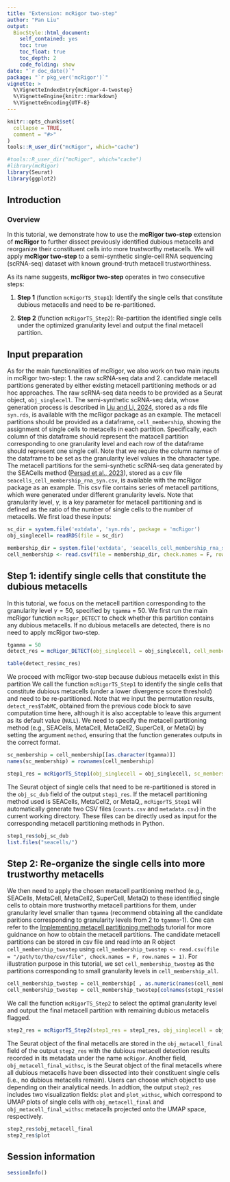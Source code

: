 ```yaml
---
title: "Extension: mcRigor two-step"
author: "Pan Liu"
output: 
  BiocStyle::html_document:
    self_contained: yes
    toc: true
    toc_float: true
    toc_depth: 2
    code_folding: show
date: "`r doc_date()`"
package: "`r pkg_ver('mcRigor')`"
vignette: >
  %\VignetteIndexEntry{mcRigor-4-twostep}
  %\VignetteEngine{knitr::rmarkdown}
  %\VignetteEncoding{UTF-8}  
---
```


```r
knitr::opts_chunk$set(
  collapse = TRUE,
  comment = "#>"
)
tools::R_user_dir("mcRigor", which="cache")
```

```r
#tools::R_user_dir("mcRigor", which="cache")
#library(mcRigor)
library(Seurat)
library(ggplot2)
```

## Introduction

### Overview

In this tutorial, we demonstrate how to use the **mcRigor two-step** extension of **mcRigor** to further dissect previously identified dubious metacells and reorganize their constituent cells into more trustworthy metacells. We will apply **mcRigor two-step** to a semi-synthetic single-cell RNA sequencing (scRNA-seq) dataset with known ground-truth metacell trustworthiness.

As its name suggests, **mcRigor two-step** operates in two consecutive steps:

1.  **Step 1** (function `mcRigorTS_Step1`): Identify the single cells that constitute dubious metacells and need to be re-partitioned.

2.  **Step 2** (function `mcRigorTS_Step2`): Re-partition the identified single cells under the optimized granularity level and output the final metacell partition.

## Input preparation

As for the main functionalities of mcRigor, we also work on two main inputs in mcRigor two-step: 1. the raw scRNA-seq data and 2. candidate metacell partitions generated by either existing metacell partitioning methods or ad hoc approaches. The raw scRNA-seq data needs to be provided as a Seurat object, `obj_singlecell`. The semi-synthetic scRNA-seq data, whose generation process is described in [Liu and Li, 2024](https://www.biorxiv.org/content/10.1101/2024.10.30.621093v2), stored as a rds file `syn.rds`, is available with the mcRigor package as an example. The metacell partitions should be provided as a dataframe, `cell_membership`, showing the assignment of single cells to metacells in each partition. Specifically, each column of this dataframe should represent the matacell partition corresponding to one granularity level and each row of the dataframe should represent one single cell. Note that we require the column namse of the dataframe to be set as the granularity level values in the character type. The metacell partitions for the semi-synthetic scRNA-seq data generated by the SEACells method ([Persad et al., 2023](https://www.nature.com/articles/s41587-023-01716-9)), stored as a csv file `seacells_cell_membership_rna_syn.csv`, is available with the mcRigor package as an example. This csv file contains series of metacell partitions, which were generated under different granularity levels. Note that granularity level, $\gamma$, is a key parameter for metacell partitioning and is defined as the ratio of the number of single cells to the number of metacells. We first load these inputs:

```r
sc_dir = system.file('extdata', 'syn.rds', package = 'mcRigor')
obj_singlecell= readRDS(file = sc_dir)

membership_dir = system.file('extdata', 'seacells_cell_membership_rna_syn.csv', package = 'mcRigor')
cell_membership <- read.csv(file = membership_dir, check.names = F, row.names = 1)
```

## Step 1: identify single cells that constitute the dubious metacells

In this tutorial, we focus on the metacell partition corresponding to the granularity level $\gamma = 50$, specified by `tgamma` = 50. We first run the main mcRigor function `mcRigor_DETECT` to check whether this partition contains any dubious metacells. If no dubious metacells are detected, there is no need to apply mcRigor two-step.

```r
tgamma = 50
detect_res = mcRigor_DETECT(obj_singlecell = obj_singlecell, cell_membership = cell_membership, tgamma = tgamma)
```
```r
table(detect_res$mc_res)
```

We proceed with mcRigor two-step because dubious metacells exist in this partition We call the function `mcRigorTS_Step1` to identify the single cells that constitute dubious metacells (under a lower divergence score threshold) and need to be re-partitioned. Note that we input the permutation results, `detect_res$TabMC`, obtained from the previous code block to save computation time here, although it is also acceptable to leave this argument as its default value (`NULL`). We need to specify the metacell partitioning method (e.g., SEACells, MetaCell, MetaCell2, SuperCell, or MetaQ) by setting the argument `method`, ensuring that the function generates outputs in the correct format.

```r
sc_membership = cell_membership[[as.character(tgamma)]]
names(sc_membership) = rownames(cell_membership)

step1_res = mcRigorTS_Step1(obj_singlecell = obj_singlecell, sc_membership = sc_membership, TabMC = detect_res$TabMC, method = 'seacells')
```

The Seurat object of single cells that need to be re-partitioned is stored in the `obj_sc_dub` field of the output `step1_res`. If the metacell partitioning method used is SEACells, MetaCell2, or MetaQ,, `mcRigorTS_Step1` will automatically generate two CSV files (`counts.csv` and `metadata.csv`) in the current working directory. These files can be directly used as input for the corresponding metacell partitioning methods in Python.

```r
step1_res$obj_sc_dub
list.files("seacells/")
```

## Step 2: Re-organize the single cells into more trustworthy metacells

We then need to apply the chosen metacell partitioning method (e.g., SEACells, MetaCell, MetaCell2, SuperCell, MetaQ) to these identified single cells to obtain more trustworthy metacell partitions for them, under granularity level smaller than `tgamma` (recommend obtaining all the candidate paritions corresponding to granularity levels from 2 to `tgamma`-1). One can refer to the [Implementing metacell partitioning methods](https://jsb-ucla.github.io/mcRigor/articles/mcRigor-3-mc-method.html) tutorial for more guidnance on how to obtain the metacell partitions. The candidate metacell partitions can be stored in csv file and read into an R object `cell_membership_twostep` using `cell_membership_twostep <- read.csv(file = "/path/to/the/csv/file", check.names = F, row.names = 1)`. For illustration purpose in this tutorial, we set `cell_membership_twostep` as the partitions corresponding to small granularity levels in `cell_membership_all`.

```r
cell_membership_twostep = cell_membership[ , as.numeric(names(cell_membership)) < 50]
cell_membership_twostep = cell_membership_twostep[colnames(step1_res$obj_sc_dub),]
```

We call the function `mcRigorTS_Step2` to select the optimal granularity level and output the final metacell partition with remaining dubious metacells flagged.

```r
step2_res = mcRigorTS_Step2(step1_res = step1_res, obj_singlecell = obj_singlecell, cell_membership_twostep = cell_membership_twostep)
```

The Seurat object of the final metacells are stored in the `obj_metacell_final` field of the output `step2_res` with the dubious metacell detection results recorded in its metadata under the name `mcRigor`. Another field, `obj_metacell_final_withsc`, is the Seurat object of the final metacells where all dubious metacells have been dissected into their constituent single cells (i.e., no dubious metacells remain). Users can choose which object to use depending on their analytical needs. In addtion, the output `step2_res` includes two visualization fields: `plot` and `plot_withsc`, which correspond to UMAP plots of single cells with `obj_metacell_final` and `obj_metacell_final_withsc` metacells projected onto the UMAP space, respectively.

```r
step2_res$obj_metacell_final
step2_res$plot
```


## Session information

```r
sessionInfo()
```
